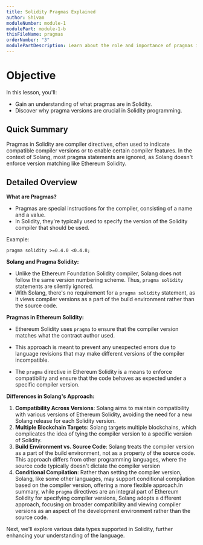 ```yaml
---
title: Solidity Pragmas Explained
author: Shivam
moduleNumber: module-1
modulePart: module-1-b
thisFileName: pragmas
orderNumber: "3"
modulePartDescription: Learn about the role and importance of pragmas in Solidity, especially in the context of Solana programming.
---
```


# Objective

In this lesson, you'll:

- Gain an understanding of what pragmas are in Solidity.
- Discover why pragma versions are crucial in Solidity programming.

## Quick Summary

Pragmas in Solidity are compiler directives, often used to indicate compatible compiler versions or to enable certain compiler features. In the context of Solang, most pragma statements are ignored, as Solang doesn't enforce version matching like Ethereum Solidity.

## Detailed Overview

**What are Pragmas?**

- Pragmas are special instructions for the compiler, consisting of a name and a value.
- In Solidity, they're typically used to specify the version of the Solidity compiler that should be used.

Example:
```Solidity
pragma solidity >=0.4.0 <0.4.8;
```

**Solang and Pragma Solidity:**

- Unlike the Ethereum Foundation Solidity compiler, Solang does not follow the same version numbering scheme. Thus, `pragma solidity` statements are silently ignored.
- With Solang, there's no requirement for a `pragma solidity` statement, as it views compiler versions as a part of the build environment rather than the source code.

**Pragmas in Ethereum Solidity:**

- Ethereum Solidity uses `pragma` to ensure that the compiler version matches what the contract author used.

- This approach is meant to prevent any unexpected errors due to language revisions that may make different versions of the compiler incompatible.
- The `pragma` directive in Ethereum Solidity is a means to enforce compatibility and ensure that the code behaves as expected under a specific compiler version.

**Differences in Solang's Approach:**

1. **Compatibility Across Versions**: Solang aims to maintain compatibility with various versions of Ethereum Solidity, avoiding the need for a new Solang release for each Solidity version.
2. **Multiple Blockchain Targets**: Solang targets multiple blockchains, which complicates the idea of tying the compiler version to a specific version of Solidity.
3. **Build Environment vs. Source Code**: Solang treats the compiler version as a part of the build environment, not as a property of the source code. This approach differs from other programming languages, where the source code typically doesn't dictate the compiler version
4. **Conditional Compilation**:  Rather than setting the compiler version, Solang, like some other languages, may support conditional compilation based on the compiler version, offering a more flexible approach.In summary, while `pragma` directives are an integral part of Ethereum Solidity for specifying compiler versions, Solang adopts a different approach, focusing on broader compatibility and viewing compiler versions as an aspect of the development environment rather than the source code.

Next, we'll explore various data types supported in Solidity, further enhancing your understanding of the language.